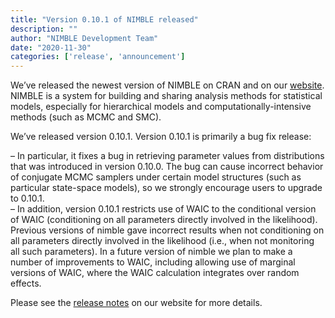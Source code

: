 ```yaml
---
title: "Version 0.10.1 of NIMBLE released"
description: ""
author: "NIMBLE Development Team"
date: "2020-11-30"
categories: ['release', 'announcement']
---
```


We’ve released the newest version of NIMBLE on CRAN and on our [website](https://web.archive.org/web/20250518092605/https://r-nimble.org/). NIMBLE is a system for building and sharing analysis methods for statistical models, especially for hierarchical models and computationally-intensive methods (such as MCMC and SMC).

We’ve released version 0.10.1. Version 0.10.1 is primarily a bug fix release:

– In particular, it fixes a bug in retrieving parameter values from distributions that was introduced in version 0.10.0. The bug can cause incorrect behavior of conjugate MCMC samplers under certain model structures (such as particular state-space models), so we strongly encourage users to upgrade to 0.10.1.  
– In addition, version 0.10.1 restricts use of WAIC to the conditional version of WAIC (conditioning on all parameters directly involved in the likelihood). Previous versions of nimble gave incorrect results when not conditioning on all parameters directly involved in the likelihood (i.e., when not monitoring all such parameters). In a future version of nimble we plan to make a number of improvements to WAIC, including allowing use of marginal versions of WAIC, where the WAIC calculation integrates over random effects.

Please see the [release notes](https://web.archive.org/web/20250518092605/https://r-nimble.org/more/news) on our website for more details.
